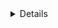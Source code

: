 <Details opened={true} 
  scopeOnly={true}
  scope={["cloud"]}
>
  
Teleport Cloud requires authenticating with a role that can create and impersonate
the `access-plugin` role and user. Log in with `tsh` with a user that has this role
or has a role with these `allow` rules.

```
kind: role
version: v4
metadata:
  name: plugin-admin
spec:
  allow:
    impersonate:
      roles:
      - access-plugin
      users:
      - access-plugin
    rules:
      - resources: ['roles']
        verbs: ['create','update','read','list','delete']
      - resources: ['user']
        verbs: ['create','update','read','list','delete']

```

Learn more about impersonation in (Impersonating Teleport Users)[../../access-controls/guides/impersonation].

</Details>